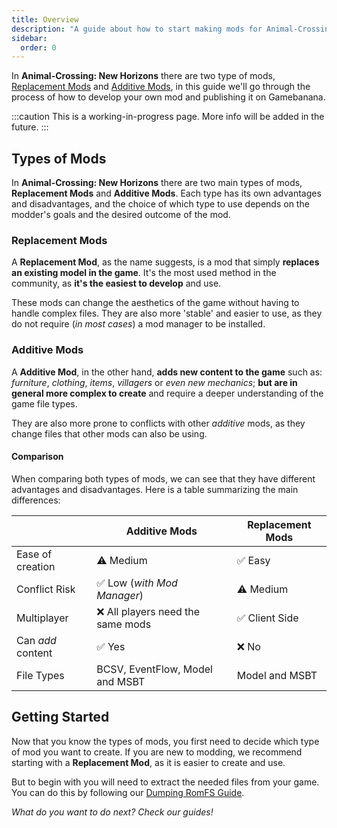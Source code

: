 ```yaml
---
title: Overview
description: "A guide about how to start making mods for Animal-Crossing: New Horizons!"
sidebar:
  order: 0
---
```


In **Animal-Crossing: New Horizons** there are two type of mods, [Replacement Mods](#replacement-mods) and [Additive Mods](#additive-mods), in this guide we'll go through the process of how to develop your own mod and publishing it on Gamebanana.

:::caution
This is a working-in-progress page. More info will be added in the future.
:::

## Types of Mods
In **Animal-Crossing: New Horizons** there are two main types of mods, **Replacement Mods** and **Additive Mods**. Each type has its own advantages and disadvantages, and the choice of which type to use depends on the modder's goals and the desired outcome of the mod.

### Replacement Mods
A **Replacement Mod**, as the name suggests, is a mod that simply **replaces an existing model in the game**. It's the most used method in the community, as **it's the easiest to develop** and use.

These mods can change the aesthetics of the game without having to handle complex files. They are also more 'stable' and easier to use, as they do not require (*in most cases*) a mod manager to be installed.

### Additive Mods
A **Additive Mod**, in the other hand, **adds new content to the game** such as: *furniture*, *clothing*, *items*, *villagers* or *even new mechanics*; **but are in general more complex to create** and require a deeper understanding of the game file types.

They are also more prone to conflicts with other *additive* mods, as they change files that other mods can also be using. 

#### Comparison
When comparing both types of mods, we can see that they have different advantages and disadvantages. Here is a table summarizing the main differences:

|                       | Additive Mods                         | Replacement Mods                   |
| --------------------- | ------------------------------------- | ---------------------------------- |
| Ease of creation      | ⚠️ Medium                             | ✅ Easy                           |
| Conflict Risk         | ✅ Low (*with Mod Manager*)           | ⚠️ Medium                         |
| Multiplayer           | ❌ All players need the same mods     | ✅ Client Side                    |
| Can *add* content     | ✅ Yes                                | ❌ No                             |
| File Types            | BCSV, EventFlow, Model and MSBT       |  Model and MSBT                    |

## Getting Started
Now that you know the types of mods, you first need to decide which type of mod you want to create. If you are new to modding, we recommend starting with a **Replacement Mod**, as it is easier to create and use.

But to begin with you will need to extract the needed files from your game. You can do this by following our [Dumping RomFS Guide](../../guides/dumping-romfs).


*What do you want to do next? Check our guides!*

<LinkCard
  title="Replace a Model"
  href="/creating-mods/editing-model"
  description="Want to create your first replacement mod? Check this guide!"
/>

<LinkCard
  title="Edit Messages (MSBT)"
  href="/creating-mods/editing-msbt"
  description="What about changing the name of an item? or a villager? MSBT handles all the text in the game!"
/>

<LinkCard
  title="Edit a BCSCV"
  href="/creating-mods/editing-bcsv"
  description="Are you interested in create your first additive mod? BCSV is the way to go!"
/>